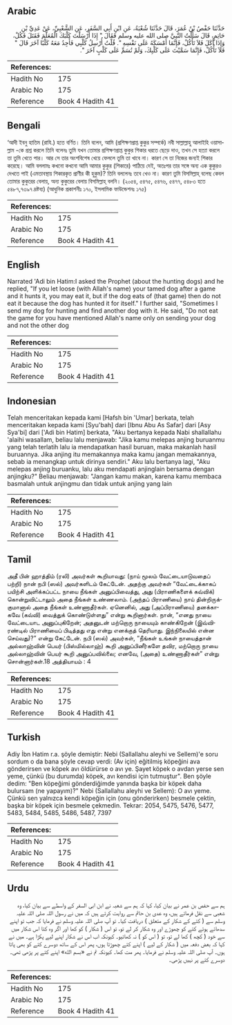 ## Arabic


<div dir="rtl" lang="ar" style={{fontSize:'larger',backgroundColor:'#f8f9fa',padding:20}}>
حَدَّثَنَا حَفْصُ بْنُ عُمَرَ، قَالَ حَدَّثَنَا شُعْبَةُ، عَنِ ابْنِ أَبِي السَّفَرِ، عَنِ الشَّعْبِيِّ، عَنْ عَدِيِّ بْنِ حَاتِمٍ، قَالَ سَأَلْتُ النَّبِيَّ صلى الله عليه وسلم فَقَالَ ‏"‏ إِذَا أَرْسَلْتَ كَلْبَكَ الْمُعَلَّمَ فَقَتَلَ فَكُلْ، وَإِذَا أَكَلَ فَلاَ تَأْكُلْ، فَإِنَّمَا أَمْسَكَهُ عَلَى نَفْسِهِ ‏"‏‏.‏ قُلْتُ أُرْسِلُ كَلْبِي فَأَجِدُ مَعَهُ كَلْبًا آخَرَ قَالَ ‏"‏ فَلاَ تَأْكُلْ، فَإِنَّمَا سَمَّيْتَ عَلَى كَلْبِكَ، وَلَمْ تُسَمِّ عَلَى كَلْبٍ آخَرَ ‏"‏‏.‏
</div>
<div style={{backgroundColor:'#f8f9fa',padding:20, marginBottom: 10}}><table> <thead> <tr> <th>References:</th> <th></th> </tr> </thead> <tbody><tr><td>Hadith No</td><td>175</td></tr><tr><td>Arabic No</td><td>175</td></tr><tr><td>Reference</td><td>Book 4 Hadith 41</td></tr></tbody></table></div>

## Bengali


<div dir="ltr" lang="bn" style={{fontSize:'larger',backgroundColor:'#f8f9fa',padding:20}}>
‘আদী ইবনু হাতিম (রাযি.) হতে বর্ণিত। তিনি বলেন, আমি (প্রশিক্ষণপ্রাপ্ত কুকুর সম্পর্কে) নবী সাল্লাল্লাহু আলাইহি ওয়াসাল্লাম -কে প্রশ্ন করলে তিনি বলেনঃ তুমি যখন তোমার প্রশিক্ষণপ্রাপ্ত কুকুর শিকার ধরতে ছেড়ে দাও, তখন সে হত্যা করলে তা তুমি খেতে পার। আর সে তার অংশবিশেষ খেয়ে ফেললে তুমি তা খাবে না। কারণ সে তা নিজের জন্যই শিকার করেছে। আমি বললামঃ কখনো কখনো আমি আমার কুকুর (শিকারে) পাঠিয়ে দেই, অতঃপর তার সঙ্গে অন্য এক কুকুরও দেখতে পাই (এমতাবস্থায় শিকারকৃত প্রাণীর কী হুকুম)? তিনি বললেনঃ তবে খেও না। কারণ তুমি বিসমিল্লাহ্ বলেছ কেবল তোমার কুকুরের বেলায়, অন্য কুকুরের বেলায় বিসমিল্লাহ্ বলনি। (২০৫৪, ৫৪৭৫, ৫৪৭৬, ৫৪৭৭, ৫৪৮৩ হতে ৫৪৮৭,৭৩৯৭ দ্রষ্টব্য) (আধুনিক প্রকাশনীঃ ১৭০, ইসলামিক ফাউন্ডেশনঃ ১৭৫)
</div>
<div style={{backgroundColor:'#f8f9fa',padding:20, marginBottom: 10}}><table> <thead> <tr> <th>References:</th> <th></th> </tr> </thead> <tbody><tr><td>Hadith No</td><td>175</td></tr><tr><td>Arabic No</td><td>175</td></tr><tr><td>Reference</td><td>Book 4 Hadith 41</td></tr></tbody></table></div>

## English


<div dir="ltr" lang="en" style={{fontSize:'larger',backgroundColor:'#f8f9fa',padding:20}}>
Narrated 'Adi bin Hatim:I asked the Prophet (about the hunting dogs) and he replied, "If you let loose (with Allah's name) your tamed dog after a game and it hunts it, you may eat it, but if the dog eats of (that game) then do not eat it because the dog has hunted it for itself." I further said, "Sometimes I send my dog for hunting and find another dog with it. He said, "Do not eat the game for you have mentioned Allah's name only on sending your dog and not the other dog
</div>
<div style={{backgroundColor:'#f8f9fa',padding:20, marginBottom: 10}}><table> <thead> <tr> <th>References:</th> <th></th> </tr> </thead> <tbody><tr><td>Hadith No</td><td>175</td></tr><tr><td>Arabic No</td><td>175</td></tr><tr><td>Reference</td><td>Book 4 Hadith 41</td></tr></tbody></table></div>

## Indonesian


<div dir="ltr" lang="id" style={{fontSize:'larger',backgroundColor:'#f8f9fa',padding:20}}>
Telah menceritakan kepada kami [Hafsh bin 'Umar] berkata, telah menceritakan kepada kami [Syu'bah] dari [Ibnu Abu As Safar] dari [Asy Sya'bi] dari ['Adi bin Hatim] berkata, "Aku bertanya kepada Nabi shallallahu 'alaihi wasallam, beliau lalu menjawab: "Jika kamu melepas anjing buruanmu yang telah terlatih lalu ia mendapatkan hasil buruan, maka makanlah hasil buruannya. Jika anjing itu memakannya maka kamu jangan memakannya, sebab ia menangkap untuk dirinya sendiri." Aku lalu bertanya lagi, "Aku melepas anjing buruanku, lalu aku mendapati anjinglain bersama dengan anjingku?" Beliau menjawab: "Jangan kamu makan, karena kamu membaca basmalah untuk anjingmu dan tidak untuk anjing yang lain
</div>
<div style={{backgroundColor:'#f8f9fa',padding:20, marginBottom: 10}}><table> <thead> <tr> <th>References:</th> <th></th> </tr> </thead> <tbody><tr><td>Hadith No</td><td>175</td></tr><tr><td>Arabic No</td><td>175</td></tr><tr><td>Reference</td><td>Book 4 Hadith 41</td></tr></tbody></table></div>

## Tamil


<div dir="ltr" lang="ta" style={{fontSize:'larger',backgroundColor:'#f8f9fa',padding:20}}>
அதீ பின் ஹாத்திம் (ரலி) அவர்கள் கூறியாவது: (நாய் மூலம் வேட்டையாடுவதைப் பற்றி) நான் நபி (ஸல்) அவர்களிடம் கேட்டேன். அதற்கு அவர்கள் “வேட்டைக்காகப் பயிற்சி அளிக்கப்பட்ட நாயை நீங்கள் அனுப்பிவைத்து, அது (பிராணிகளைக் கவ்விக்) கொன்றுவிட்டாலும் அதை நீங்கள் உண்ணலாம். (அந்தப் பிராணியை) நாய் தின்றிருக்குமானால் அதை நீங்கள் உண்ணாதீர்கள். ஏனெனில், அது (அப்பிராணியை) தனக்காகவே (கவ்வி) வைத்துக் கொண்டுள்ளது” என்று கூறினார்கள். நான், “எனது நாயை வேட்டையாட அனுப்புகிறேன்; அதனுடன் மற்றொரு நாயையும் காண்கிறேன் (இவ்விரண்டில் பிராணியைப் பிடித்தது எது என்று எனக்குத் தெரியாது. இந்நிலையில் என்ன செய்வது)?” என்று கேட்டேன். நபி (ஸல்) அவர்கள், “நீங்கள் உங்கள் நாயைத்தான் அல்லாஹ்வின் பெயர் (பிஸ்மில்லாஹ்) கூறி அனுப்பினீர்களே தவிர, மற்றொரு நாயை அல்லாஹ்வின் பெயர் கூறி அனுப்பவில்லை; எனவே, (அதை) உண்ணாதீர்கள்” என்று சொன்னார்கள்.18 அத்தியாயம் : 4
</div>
<div style={{backgroundColor:'#f8f9fa',padding:20, marginBottom: 10}}><table> <thead> <tr> <th>References:</th> <th></th> </tr> </thead> <tbody><tr><td>Hadith No</td><td>175</td></tr><tr><td>Arabic No</td><td>175</td></tr><tr><td>Reference</td><td>Book 4 Hadith 41</td></tr></tbody></table></div>

## Turkish


<div dir="ltr" lang="tr" style={{fontSize:'larger',backgroundColor:'#f8f9fa',padding:20}}>
Adiy İbn Hatim r.a. şöyle demiştir: Nebi (Sallallahu aleyhi ve Sellem)'e soru sordum o da bana şöyle cevap verdi: (Av için) eğitilmiş köpeğini ava gönderirsen ve köpek avı öldürürse o avı ye. Şayet köpek o avdan yerse sen yeme, çünkü (bu durumda) köpek, avı kendisi için tutmuştur". Ben şöyle dedim: "Ben köpeğimi gönderdiğimde yanında başka bir köpek daha bulursam (ne yapayım)?" Nebi (Sallallahu aleyhi ve Sellem): O avı yeme. Çünkü sen yalnızca kendi köpeğin için (onu gönderirken) besmele çektin, başka bir köpek için besmele çekmedin. Tekrar: 2054, 5475, 5476, 5477, 5483, 5484, 5485, 5486, 5487, 7397
</div>
<div style={{backgroundColor:'#f8f9fa',padding:20, marginBottom: 10}}><table> <thead> <tr> <th>References:</th> <th></th> </tr> </thead> <tbody><tr><td>Hadith No</td><td>175</td></tr><tr><td>Arabic No</td><td>175</td></tr><tr><td>Reference</td><td>Book 4 Hadith 41</td></tr></tbody></table></div>

## Urdu


<div dir="rtl" lang="ur" style={{fontSize:'larger',backgroundColor:'#f8f9fa',padding:20}}>
ہم سے حفص بن عمر نے بیان کیا، کہا کہ ہم سے شعبہ نے ابن ابی السفر کے واسطے سے بیان کیا، وہ شعبی سے نقل فرماتے ہیں، وہ عدی بن حاتم سے روایت کرتے ہیں کہ میں نے رسول اللہ صلی اللہ علیہ وسلم سے ( کتے کے شکار کے متعلق ) دریافت کیا۔ تو آپ صلی اللہ علیہ وسلم نے فرمایا کہ جب تو اپنے سدھائے ہوئے کتے کو چھوڑے اور وہ شکار کر لے تو، تو اس ( شکار ) کو کھا اور اگر وہ کتا اس شکار میں سے خود ( کچھ ) کھا لے تو، تو ( اس کو ) نہ کھائیو۔ کیونکہ اب اس نے شکار اپنے لیے پکڑا ہے۔ میں نے کہا کہ بعض دفعہ میں ( شکار کے لیے ) اپنے کتے چھوڑتا ہوں، پھر اس کے ساتھ دوسرے کتے کو بھی پاتا ہوں۔ آپ صلی اللہ علیہ وسلم نے فرمایا۔ پھر مت کھا۔ کیونکہ تم نے «بسم الله» اپنے کتے پر پڑھی تھی۔ دوسرے کتے پر نہیں پڑھی۔
</div>
<div style={{backgroundColor:'#f8f9fa',padding:20, marginBottom: 10}}><table> <thead> <tr> <th>References:</th> <th></th> </tr> </thead> <tbody><tr><td>Hadith No</td><td>175</td></tr><tr><td>Arabic No</td><td>175</td></tr><tr><td>Reference</td><td>Book 4 Hadith 41</td></tr></tbody></table></div>